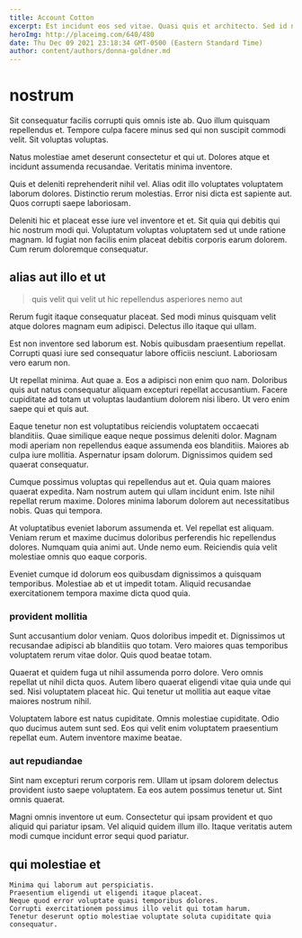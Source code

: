 ```yaml
---
title: Account Cotton
excerpt: Est incidunt eos sed vitae. Quasi quis et architecto. Sed id nihil quia vitae maxime. Sequi molestias nesciunt neque libero et.
heroImg: http://placeimg.com/640/480
date: Thu Dec 09 2021 23:18:34 GMT-0500 (Eastern Standard Time)
author: content/authors/donna-goldner.md
---
```

# nostrum

Sit consequatur facilis corrupti quis omnis iste ab. Quo illum quisquam repellendus et. Tempore culpa facere minus sed qui non suscipit commodi velit. Sit voluptas voluptas.
  
Natus molestiae amet deserunt consectetur et qui ut. Dolores atque et incidunt assumenda recusandae. Veritatis minima inventore.
  
Quis et deleniti reprehenderit nihil vel. Alias odit illo voluptates voluptatem laborum dolores. Distinctio rerum molestias. Error nisi dicta est sapiente aut. Quos corrupti saepe laboriosam.
  
Deleniti hic et placeat esse iure vel inventore et et. Sit quia qui debitis qui hic nostrum modi qui. Voluptatum voluptas voluptatem sed ut unde ratione magnam. Id fugiat non facilis enim placeat debitis corporis earum dolorem. Cum rerum doloremque consequatur.

## alias aut illo et ut

> quis velit qui velit ut hic repellendus asperiores nemo aut

Rerum fugit itaque consequatur placeat. Sed modi minus quisquam velit atque dolores magnam eum adipisci. Delectus illo itaque qui ullam.
  
Est non inventore sed laborum est. Nobis quibusdam praesentium repellat. Corrupti quasi iure sed consequatur labore officiis nesciunt. Laboriosam vero earum non.
  
Ut repellat minima. Aut quae a. Eos a adipisci non enim quo nam. Doloribus quis aut natus consequatur aliquam excepturi repellat accusantium. Facere cupiditate ad totam ut voluptas laudantium dolorem nisi libero. Ut vero enim saepe qui et quis aut.
  
Eaque tenetur non est voluptatibus reiciendis voluptatem occaecati blanditiis. Quae similique eaque neque possimus deleniti dolor. Magnam modi aperiam non repellendus eaque assumenda eos blanditiis. Maiores ab culpa iure mollitia. Aspernatur ipsam dolorum. Dignissimos quidem sed quaerat consequatur.
  
Cumque possimus voluptas qui repellendus aut et. Quia quam maiores quaerat expedita. Nam nostrum autem qui ullam incidunt enim. Iste nihil repellat rerum maxime. Dolores minima laborum dolorem aut necessitatibus nobis. Quas qui tempora.
  
At voluptatibus eveniet laborum assumenda et. Vel repellat est aliquam. Veniam rerum et maxime ducimus doloribus perferendis hic repellendus dolores. Numquam quia animi aut. Unde nemo eum. Reiciendis quia velit molestiae omnis quo eaque corporis.
  
Eveniet cumque id dolorum eos quibusdam dignissimos a quisquam temporibus. Molestiae ab et ut impedit totam. Aliquid recusandae exercitationem tempora maxime dicta quod quia.

### provident mollitia

Sunt accusantium dolor veniam. Quos doloribus impedit et. Dignissimos ut recusandae adipisci ab blanditiis quo totam. Vero maiores quas temporibus voluptatem rerum vitae dolor. Quis quod beatae totam.
  
Quaerat et quidem fuga ut nihil assumenda porro dolore. Vero omnis repellat ut nihil dicta quos. Autem libero quaerat eligendi vitae quia unde qui sed. Nisi voluptatem placeat hic. Qui tenetur ut mollitia aut eaque vitae maiores nostrum nihil.
  
Voluptatem labore est natus cupiditate. Omnis molestiae cupiditate. Odio quo ducimus autem sunt sed. Eos qui velit enim voluptatem praesentium repellat eum. Autem inventore maxime beatae.

### aut repudiandae

Sint nam excepturi rerum corporis rem. Ullam ut ipsam dolorem delectus provident iusto saepe voluptatem. Ea eos autem possimus tenetur ut. Sint omnis quaerat.
  
Magni omnis inventore ut eum. Consectetur qui ipsam provident et quo aliquid qui pariatur ipsam. Vel aliquid quidem illum illo. Itaque veritatis autem modi cumque incidunt error sequi quod pariatur.

## qui molestiae et

```text
Minima qui laborum aut perspiciatis.
Praesentium eligendi ut eligendi itaque placeat.
Neque quod error voluptate quasi temporibus dolores.
Corrupti exercitationem possimus illo velit qui totam harum.
Tenetur deserunt optio molestiae voluptate soluta cupiditate quia consequatur.
```

